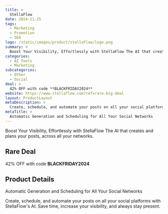 ```yaml
---
title: >
  StellaFlow
date: 2024-11-25
tags:
  - Marketing
  - Promotion
  - SEO
logo: /static/images/product/stellaflow/logo.png
summary: >
  Boost Your Visibility, Effortlessly with StellaFlow The AI ​​that creates and plans your posts, across all your networks.
categories:
  - AI Tools
  - Marketing
subcategories:
  - Other
  - Social
deal: >
  42% OFF with code **BLACKFRIDAY2024**
website: https://www.stellaflow.com?ref=rare-big-deal
layout: ProductLayout
metaDescription: >
  Create, schedule, and automate your posts on all your social platforms with StellaFlow's AI. Save time, increase your visibility, and always stay present.
metaTitle: >
  Automatic Generation and Scheduling for All Your Social Networks
---
```

Boost Your Visibility, Effortlessly with StellaFlow The AI ​​that creates and plans your posts, across all your networks.

## Rare Deal

42% OFF with code **BLACKFRIDAY2024**

## Product Details
Automatic Generation and Scheduling for All Your Social Networks

Create, schedule, and automate your posts on all your social platforms with StellaFlow's AI. Save time, increase your visibility, and always stay present.
